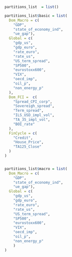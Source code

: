 

```r

partitions_list  = list()

```


```r

partitions_list$basic = list(
  Dom_Macro = c(
    "GDP",
    "state_of_economy_ind",
    "ue_gap"),
  Global = c(
    "gdp_us",
    "gdp_euro",
    "rate_euro",
    "rate_us",
    "US_term_spread",
    "SP500",
    "eurostoxx600",
    "VIX",
    "oecd_imp",
    "oil_p",
    "non_energy_p"
  ),
  Dom_FCI =  c(
    "Spread_CPI_corp",
    "Sovereigh_spread",
    "Term_spread",
    "ILS_USD_impl_vol",
    "TA_35_impl_vol",
    "BOI_rate"
  ),
  FinCycle = c(
    "Credit",
    "House_Price",
    "TA125_Close"
  )
)



```


```r

partitions_list$macro = list(
  Dom_Macro = c(
    "GDP",
    "state_of_economy_ind",
    "ue_gap"),
  Global = c(
    "gdp_us",
    "gdp_euro",
    "rate_euro",
    "rate_us",
    "US_term_spread",
    "SP500",
    "eurostoxx600",
    "VIX",
    "oecd_imp",
    "oil_p",
    "non_energy_p"
    )
)



```
